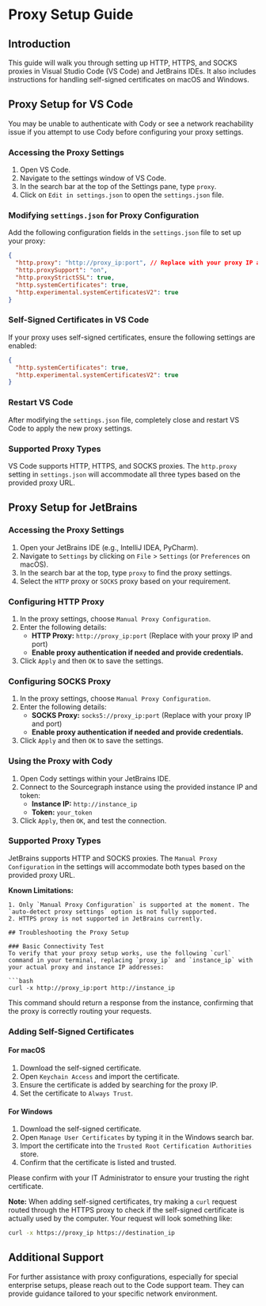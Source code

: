 
# Proxy Setup Guide

## Introduction
This guide will walk you through setting up HTTP, HTTPS, and SOCKS proxies in Visual Studio Code (VS Code) and JetBrains IDEs. It also includes instructions for handling self-signed certificates on macOS and Windows.

## Proxy Setup for VS Code

<Callout type="info"> You may be unable to authenticate with Cody or see a network reachability issue if you attempt to use Cody before configuring your proxy settings.</Callout>


### Accessing the Proxy Settings
1. Open VS Code.
2. Navigate to the settings window of VS Code.
3. In the search bar at the top of the Settings pane, type `proxy`.
4. Click on `Edit in settings.json` to open the `settings.json` file.

### Modifying `settings.json` for Proxy Configuration
Add the following configuration fields in the `settings.json` file to set up your proxy:

```json
{
  "http.proxy": "http://proxy_ip:port", // Replace with your proxy IP and port
  "http.proxySupport": "on",
  "http.proxyStrictSSL": true,
  "http.systemCertificates": true,
  "http.experimental.systemCertificatesV2": true
}
```

### Self-Signed Certificates in VS Code
If your proxy uses self-signed certificates, ensure the following settings are enabled:

```json
{
  "http.systemCertificates": true,
  "http.experimental.systemCertificatesV2": true
}
```

### Restart VS Code
After modifying the `settings.json` file, completely close and restart VS Code to apply the new proxy settings.

### Supported Proxy Types
VS Code supports HTTP, HTTPS, and SOCKS proxies. The `http.proxy` setting in `settings.json` will accommodate all three types based on the provided proxy URL.

## Proxy Setup for JetBrains

### Accessing the Proxy Settings
1. Open your JetBrains IDE (e.g., IntelliJ IDEA, PyCharm).
2. Navigate to `Settings` by clicking on `File` > `Settings` (or `Preferences` on macOS).
3. In the search bar at the top, type `proxy` to find the proxy settings.
4. Select the `HTTP` proxy or `SOCKS` proxy based on your requirement.

### Configuring HTTP Proxy
1. In the proxy settings, choose `Manual Proxy Configuration`.
2. Enter the following details:
    - **HTTP Proxy:** `http://proxy_ip:port` (Replace with your proxy IP and port)
    - **Enable proxy authentication if needed and provide credentials.**
3. Click `Apply` and then `OK` to save the settings.

### Configuring SOCKS Proxy
1. In the proxy settings, choose `Manual Proxy Configuration`.
2. Enter the following details:
    - **SOCKS Proxy:** `socks5://proxy_ip:port` (Replace with your proxy IP and port)
    - **Enable proxy authentication if needed and provide credentials.**
3. Click `Apply` and then `OK` to save the settings.

### Using the Proxy with Cody
1. Open Cody settings within your JetBrains IDE.
2. Connect to the Sourcegraph instance using the provided instance IP and token:
    - **Instance IP:** `http://instance_ip`
    - **Token:** `your_token`
3. Click `Apply`, then `OK`, and test the connection.

### Supported Proxy Types
JetBrains supports HTTP and SOCKS proxies. The `Manual Proxy Configuration` in the settings will accommodate both types based on the provided proxy URL.

**Known Limitations:**
```suggestion
1. Only `Manual Proxy Configuration` is supported at the moment. The `auto-detect proxy settings` option is not fully supported.
2. HTTPS proxy is not supported in JetBrains currently.

## Troubleshooting the Proxy Setup

### Basic Connectivity Test
To verify that your proxy setup works, use the following `curl` command in your terminal, replacing `proxy_ip` and `instance_ip` with your actual proxy and instance IP addresses:

```bash
curl -x http://proxy_ip:port http://instance_ip
```

This command should return a response from the instance, confirming that the proxy is correctly routing your requests.

### Adding Self-Signed Certificates

#### For macOS
1. Download the self-signed certificate.
2. Open `Keychain Access` and import the certificate.
3. Ensure the certificate is added by searching for the proxy IP.
4. Set the certificate to `Always Trust`.

#### For Windows
1. Download the self-signed certificate.
2. Open `Manage User Certificates` by typing it in the Windows search bar.
3. Import the certificate into the `Trusted Root Certification Authorities` store.
4. Confirm that the certificate is listed and trusted.

<Callout type="info"> Please confirm with your IT Administrator to ensure your trusting the right certificate.</Callout>

**Note:** When adding self-signed certificates, try making a `curl` request routed through the HTTPS proxy to check if the self-signed certificate is actually used by the computer. Your request will look something like:

```bash
curl -x https://proxy_ip https://destination_ip
```

## Additional Support
For further assistance with proxy configurations, especially for special enterprise setups, please reach out to the Code support team. They can provide guidance tailored to your specific network environment.
